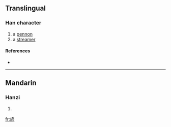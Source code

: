 ==Translingual==

===Han character===
{{Han char|rn=70|rad=方|as=05|sn=9|four=|canj=卜尸人中月 (YSOLB)}}

# a [[pennon]]
# a [[streamer]]

====References====
* {{Han ref|kx=0482.050|dkj=13630|hdz=32176.040|uh=65BE|ud=26046}}

----

==Mandarin==

===Hanzi===
{{cmn-hanzi|pin=[[liú]] ([[liu2]]), [[pèi]] ([[pei4]])|wg=liu<sup>2</sup>, p'ei<sup>4</sup>}}

# {{defn|Mandarin}}

[[fr:斾]]